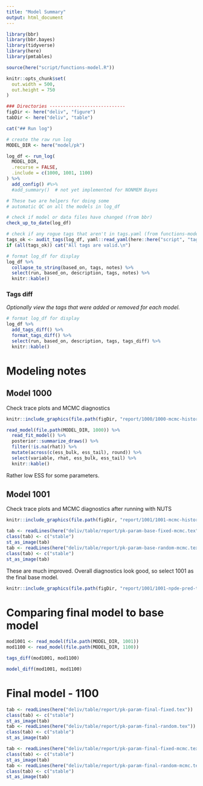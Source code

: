 ```yaml
---
title: "Model Summary"
output: html_document
---
```


```r
library(bbr)
library(bbr.bayes)
library(tidyverse)
library(here)
library(pmtables)

source(here("script/functions-model.R"))

knitr::opts_chunk$set(
  out.width = 500, 
  out.height = 750
)
```

```r
### Directories ----------------------------
figDir <- here("deliv", "figure")
tabDir <- here("deliv", "table")
```

```r
cat("## Run log")
```

```r
# create the raw run log
MODEL_DIR <- here("model/pk")

log_df <- run_log(
  MODEL_DIR,
  .recurse = FALSE,
  .include = c(1000, 1001, 1100)
) %>% 
  add_config() #%>%
  #add_summary()  # not yet implemented for NONMEM Bayes
```

```r
# These two are helpers for doing some
# automatic QC on all the models in log_df

# check if model or data files have changed (from bbr)
check_up_to_date(log_df)

# check if any rogue tags that aren't in tags.yaml (from functions-model.R)
tags_ok <- audit_tags(log_df, yaml::read_yaml(here::here("script", "tags.yaml")))
if (all(tags_ok)) cat("All tags are valid.\n")
```

```r
# format log_df for display
log_df %>% 
  collapse_to_string(based_on, tags, notes) %>%
  select(run, based_on, description, tags, notes) %>%
  knitr::kable()
```

### Tags diff

_Optionally view the tags that were added or removed for each model._

```r
# format log_df for display
log_df %>% 
  add_tags_diff() %>%
  format_tags_diff() %>%
  select(run, based_on, description, tags, tags_diff) %>%
  knitr::kable()
```

# Modeling notes

## Model 1000

Check trace plots and MCMC diagnostics
```r
knitr::include_graphics(file.path(figDir, "report/1000/1000-mcmc-history.pdf"))
```

```r
read_model(file.path(MODEL_DIR, 1000)) %>% 
  read_fit_model() %>% 
  posterior::summarize_draws() %>% 
  filter(!is.na(rhat)) %>% 
  mutate(across(c(ess_bulk, ess_tail), round)) %>% 
  select(variable, rhat, ess_bulk, ess_tail) %>%
  knitr::kable()
```


Rather low ESS for some parameters.

## Model 1001

Check trace plots and MCMC diagnostics after running with NUTS

```r
knitr::include_graphics(file.path(figDir, "report/1001/1001-mcmc-history.pdf"))
```

```r
tab <- readLines(here("deliv/table/report/pk-param-base-fixed-mcmc.tex"))
class(tab) <- c("stable")
st_as_image(tab)
tab <- readLines(here("deliv/table/report/pk-param-base-random-mcmc.tex"))
class(tab) <- c("stable")
st_as_image(tab)
```

These are much improved. Overall diagnostics look good, so select 1001 as the
final base model.

```r
knitr::include_graphics(file.path(figDir, "report/1001/1001-npde-pred-time-tad.pdf"))
```

# Comparing final model to base model

```r
mod1001 <- read_model(file.path(MODEL_DIR, 1001))
mod1100 <- read_model(file.path(MODEL_DIR, 1100))

tags_diff(mod1001, mod1100)
```

```r
model_diff(mod1001, mod1100)
```


# Final model - 1100

```r
tab <- readLines(here("deliv/table/report/pk-param-final-fixed.tex"))
class(tab) <- c("stable")
st_as_image(tab)
tab <- readLines(here("deliv/table/report/pk-param-final-random.tex"))
class(tab) <- c("stable")
st_as_image(tab)
```

```r
tab <- readLines(here("deliv/table/report/pk-param-final-fixed-mcmc.tex"))
class(tab) <- c("stable")
st_as_image(tab)
tab <- readLines(here("deliv/table/report/pk-param-final-random-mcmc.tex"))
class(tab) <- c("stable")
st_as_image(tab)
```
